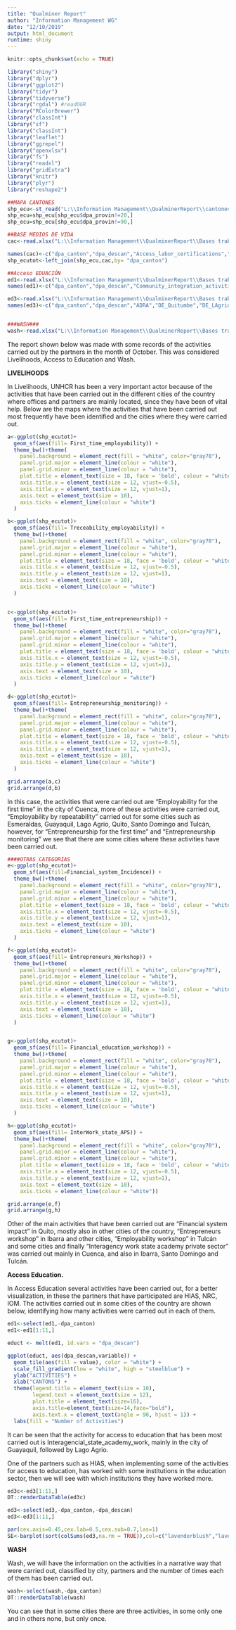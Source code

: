 ---
title: "Qualminer Report"
author: "Information Management WG"
date: "12/10/2019"
output: html_document
runtime: shiny
---

```{r setup, include=FALSE}
knitr::opts_chunk$set(echo = TRUE)
```

```{r librerias, include=FALSE}
library("shiny")
library("dplyr")
library("ggplot2")
library("tidyr")
library("tidyverse")
library("rgdal") #readOGR
library("RColorBrewer")
library("classInt")
library("sf")
library("classInt")
library("leaflet")
library("ggrepel")
library("openxlsx")
library("fs")
library("readxl")
library("gridExtra")
library("knitr")
library("plyr")
library("reshape2")

##MAPA CANTONES
shp_ecu<-st_read("L:\\Information Management\\QualminerReport\\cantones\\cantones.shp")
shp_ecu=shp_ecu[shp_ecu$dpa_provin!=20,]
shp_ecu=shp_ecu[shp_ecu$dpa_provin!=90,]

##BASE MEDIOS DE VIDA
cac<-read.xlsx("L:\\Information Management\\QualminerReport\\Bases trabajar\\2019_12 Medios de vida.xlsx")

names(cac)<-c("dpa_canton","dpa_descan","Access_labor_certifications","Approach_private_company_employability","Training_gastronomy","Business_incubator_training","Food_Handling_Training","Care_for_people_training","Gastronomy_training","Seed_capital_to_women","MGD_seed_capital","VGB_seed_capital","Free_Courses","First_time_employability","Treceability_employability","First_time_entrepreneurship","Entrepreneurship_monitoring","Entrepreneurship_School","Local_market_study","Excel_for_entrepreneurs","Fair_entrepreneurship","Productive_financing","Family_relatives","Legalization_incident_titles","Incidence_for_training_processes","Financial_system_Incidence","MIES_HIAS_UNHCR_pilot_project","Sensitization_population_mh","Entrepreneurs_Workshop","Financial_education_workshop","Employability_Workshop","Positive_sales_workshop","Social_networking_digital_marketing_workshops","InterWork_state_APS")
shp_ecutot<-left_join(shp_ecu,cac,by= "dpa_canton")

##Acceso EDUACIÓN
ed1<-read.xlsx("L:\\Information Management\\QualminerReport\\Bases trabajar\\2019_12_Acceso a la educación.xlsx",1)
names(ed1)<-c("dpa_canton","dpa_descan","Community_integration_activities(HIAS)","Dissemination_mechanisms_homologation_titles(HIAS)","Strengthening_children's_space(HIAS)","School_integration(HIAS)","School_stay(HIAS)","Promotion_rights_Day_girl(HIAS)","School_leveling_project(HIAS)","Community_projects(HIAS)","Reference_small_NNcases(HIAS)","Family_tracking(HIAS)","Regular_workshops_right_access(HIAS)","Interangencial_state_academy_Work(HIAS)","Sanitary_Infrastructure_Maintenance(NRC)","School_kits(OIM)")

ed3<-read.xlsx("L:\\Information Management\\QualminerReport\\Bases trabajar\\2019_12_Acceso a la educación.xlsx",3)
names(ed3)<-c("dpa_canton","dpa_descan","ADRA","DE_Quitumbe","DE_LAgrio","MIES","RAOA_SUR","SigloXXI","UARTES","UNICEF","UTN","UE_Isaac_Acosta")


###WASH###
wash<-read.xlsx("L:\\Information Management\\QualminerReport\\Bases trabajar\\2019_12_Wash.xlsx",4)
```

The report shown below was made with some records of the activities carried out by the partners in the month of October. This was considered Livelihoods, Access to Education and Wash.

**LIVELIHOODS**

In Livelihoods, UNHCR has been a very important actor because of the activities that have been carried out in the different cities of the country where offices and partners are mainly located, since they have been of vital help.
Below are the maps where the activities that have been carried out most frequently have been identified and the cities where they were carried out.


```{r echo=FALSE}
a<-ggplot(shp_ecutot)+
  geom_sf(aes(fill= First_time_employability)) +
  theme_bw()+theme(
    panel.background = element_rect(fill = "white", color="gray70"),
    panel.grid.major = element_line(colour = "white"),
    panel.grid.minor = element_line(colour = "white"),
    plot.title = element_text(size = 18, face = 'bold', colour = "white", hjust=0.5, vjust=0),
    axis.title.x = element_text(size = 12, vjust=-0.5),
    axis.title.y = element_text(size = 12, vjust=1),
    axis.text = element_text(size = 10),
    axis.ticks = element_line(colour = "white")
  )

b<-ggplot(shp_ecutot)+
  geom_sf(aes(fill= Treceability_employability)) +
  theme_bw()+theme(
    panel.background = element_rect(fill = "white", color="gray70"),
    panel.grid.major = element_line(colour = "white"),
    panel.grid.minor = element_line(colour = "white"),
    plot.title = element_text(size = 18, face = 'bold', colour = "white", hjust=0.5, vjust=0),
    axis.title.x = element_text(size = 12, vjust=-0.5),
    axis.title.y = element_text(size = 12, vjust=1),
    axis.text = element_text(size = 10),
    axis.ticks = element_line(colour = "white")
  )


c<-ggplot(shp_ecutot)+
  geom_sf(aes(fill= First_time_entrepreneurship)) +
  theme_bw()+theme(
    panel.background = element_rect(fill = "white", color="gray70"),
    panel.grid.major = element_line(colour = "white"),
    panel.grid.minor = element_line(colour = "white"),
    plot.title = element_text(size = 18, face = 'bold', colour = "white", hjust=0.5, vjust=0),
    axis.title.x = element_text(size = 12, vjust=-0.5),
    axis.title.y = element_text(size = 12, vjust=1),
    axis.text = element_text(size = 10),
    axis.ticks = element_line(colour = "white")
  )

d<-ggplot(shp_ecutot)+
  geom_sf(aes(fill= Entrepreneurship_monitoring)) +
  theme_bw()+theme(
    panel.background = element_rect(fill = "white", color="gray70"),
    panel.grid.major = element_line(colour = "white"),
    panel.grid.minor = element_line(colour = "white"),
    plot.title = element_text(size = 18, face = 'bold', colour = "white", hjust=0.5, vjust=0),
    axis.title.x = element_text(size = 12, vjust=-0.5),
    axis.title.y = element_text(size = 12, vjust=1),
    axis.text = element_text(size = 10),
    axis.ticks = element_line(colour = "white")
  )

grid.arrange(a,c)
grid.arrange(d,b)
```

In this case, the activities that were carried out are "Employability for the first time" in the city of Cuenca, more of these activities were carried out, "Employability by repeatability" carried out for some cities such as Esmeraldas, Guayaquil, Lago Agrio, Quito, Santo Domingo and Tulcán, however, for "Entrepreneurship for the first time" and "Entrepreneurship monitoring" we see that there are some cities where these activities have been carried out.


```{r echo=FALSE}
####OTRAS CATEGORÍAS
e<-ggplot(shp_ecutot)+
  geom_sf(aes(fill=Financial_system_Incidence)) +
  theme_bw()+theme(
    panel.background = element_rect(fill = "white", color="gray70"),
    panel.grid.major = element_line(colour = "white"),
    panel.grid.minor = element_line(colour = "white"),
    plot.title = element_text(size = 18, face = 'bold', colour = "white", hjust=0.5, vjust=0),
    axis.title.x = element_text(size = 12, vjust=-0.5),
    axis.title.y = element_text(size = 12, vjust=1),
    axis.text = element_text(size = 10),
    axis.ticks = element_line(colour = "white")
  )

f<-ggplot(shp_ecutot)+
  geom_sf(aes(fill= Entrepreneurs_Workshop)) +
  theme_bw()+theme(
    panel.background = element_rect(fill = "white", color="gray70"),
    panel.grid.major = element_line(colour = "white"),
    panel.grid.minor = element_line(colour = "white"),
    plot.title = element_text(size = 18, face = 'bold', colour = "white", hjust=0.5, vjust=0),
    axis.title.x = element_text(size = 12, vjust=-0.5),
    axis.title.y = element_text(size = 12, vjust=1),
    axis.text = element_text(size = 10),
    axis.ticks = element_line(colour = "white")
  )


g<-ggplot(shp_ecutot)+
  geom_sf(aes(fill= Financial_education_workshop)) +
  theme_bw()+theme(
    panel.background = element_rect(fill = "white", color="gray70"),
    panel.grid.major = element_line(colour = "white"),
    panel.grid.minor = element_line(colour = "white"),
    plot.title = element_text(size = 18, face = 'bold', colour = "white", hjust=0.5, vjust=0),
    axis.title.x = element_text(size = 12, vjust=-0.5),
    axis.title.y = element_text(size = 12, vjust=1),
    axis.text = element_text(size = 10),
    axis.ticks = element_line(colour = "white")
  )

h<-ggplot(shp_ecutot)+
  geom_sf(aes(fill= InterWork_state_APS)) +
  theme_bw()+theme(
    panel.background = element_rect(fill = "white", color="gray70"),
    panel.grid.major = element_line(colour = "white"),
    panel.grid.minor = element_line(colour = "white"),
    plot.title = element_text(size = 18, face = 'bold', colour = "white", hjust=0.5, vjust=0),
    axis.title.x = element_text(size = 12, vjust=-0.5),
    axis.title.y = element_text(size = 12, vjust=1),
    axis.text = element_text(size = 10),
    axis.ticks = element_line(colour = "white"))

grid.arrange(e,f)
grid.arrange(g,h)
```

Other of the main activities that have been carried out are "Financial system impact" in Quito, mostly also in other cities of the country, "Entrepreneurs workshop" in Ibarra and other cities, "Employability workshop" in Tulcán and some cities and finally "Interagency work state academy private sector" was carried out mainly in Cuenca, and also in Ibarra, Santo Domingo and Tulcán. 

**Access Education.**

In Access Education several activities have been carried out, for a better visualization, in these the partners that have participated are HIAS, NRC, IOM. 
The activities carried out in some cities of the country are shown below, identifying how many activities were carried out in each of them.

```{r echo=FALSE}
ed1<-select(ed1,-dpa_canton)
ed1<-ed1[1:11,]

educt <- melt(ed1, id.vars = "dpa_descan")

ggplot(educt, aes(dpa_descan,variable)) +
  geom_tile(aes(fill = value), color = "white") +
  scale_fill_gradient(low = "white", high = "steelblue") +
  ylab("ACTIVITIES") +
  xlab("CANTONS") +
  theme(legend.title = element_text(size = 10),
        legend.text = element_text(size = 12),
        plot.title = element_text(size=16),
        axis.title=element_text(size=14,face="bold"),
        axis.text.x = element_text(angle = 90, hjust = 1)) +
  labs(fill = "Number of Activities")
```

It can be seen that the activity for access to education that has been most carried out is Interagencial_state_academy_work, mainly in the city of Guayaquil, followed by Lago Agrio.

One of the partners such as HIAS, when implementing some of the activities for access to education, has worked with some institutions in the education sector, then we will see with which institutions they have worked more.

```{r echo=FALSE}
ed3c<-ed3[1:11,]
DT::renderDataTable(ed3c)
```



```{r echo=FALSE}
ed3<-select(ed3,-dpa_canton,-dpa_descan)
ed3<-ed3[1:11,]

par(cex.axis=0.45,cex.lab=0.5,cex.sub=0.7,las=1)
SE<-barplot(sort(colSums(ed3,na.rm = TRUE)),col=c("lavenderblush","lavenderblush","lavenderblush","lavenderblush","lavenderblush","lavenderblush","lavenderblush","pink","pink","indianred1") ,main = "",axes = F,)

```


**WASH**

Wash, we will have the information on the activities in a narrative way that were carried out, classified by city, partners and the number of times each of them has been carried out.

```{r echo=FALSE}
wash<-select(wash,-dpa_canton)
DT::renderDataTable(wash)
```

You can see that in some cities there are three activities, in some only one and in others none, but only once.
